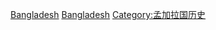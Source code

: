 {{Commons_category}}

[[Category:依年份劃分的亞洲|Bangladesh]]
[[Category:各年份各國|Bangladesh]]
[[Category:孟加拉国历史|Category:孟加拉国历史]]